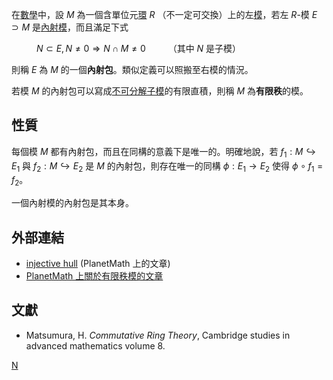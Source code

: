 在[[數學|數學]]中，設 <math>M</math> 為一個含單位元[[环_(代数)|環]] <math>R</math> （不一定可交換）上的左[[模|模]]，若左 <math>R</math>-模 <math>E \supset M</math> 是[[內射模|內射模]]，而且滿足下式
: <math>N \subset E, N \neq 0 \Rightarrow N \cap M \neq 0 \qquad</math> （其中 <math>N</math> 是子模）

則稱 <math>E</math> 為 <math>M</math> 的一個'''內射包'''。類似定義可以照搬至右模的情況。

若模 <math>M</math> 的內射包可以寫成[[不可分解模|不可分解子模]]的有限直積，則稱 <math>M</math> 為'''有限秩'''的模。

==性質==
每個模 <math>M</math> 都有內射包，而且在同構的意義下是唯一的。明確地說，若 <math>f_1:M \hookrightarrow E_1</math> 與 <math>f_2:M \hookrightarrow E_2</math> 是 <math>M</math> 的內射包，則存在唯一的同構 <math>\phi: E_1 \to E_2</math> 使得 <math>\phi\circ f_1 = f_2</math>。

一個內射模的內射包是其本身。

==外部連結==
* [https://web.archive.org/web/20070715233136/http://planetmath.org/encyclopedia/InjectiveHull.html injective hull] (PlanetMath 上的文章)
* [https://web.archive.org/web/20070930231645/http://planetmath.org/encyclopedia/ModuleOfFiniteRank.html PlanetMath 上關於有限秩模的文章]

==文獻==
* Matsumura, H. ''Commutative Ring Theory'', Cambridge studies in advanced mathematics volume 8.

[[Category:模論|N]]